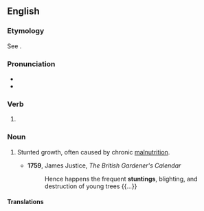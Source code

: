 ==English==
{{wikipedia|Stunted growth}}

===Etymology===
See {{m|en|stunt}}.

===Pronunciation===
* {{IPA|/ˈstʌntɪŋ/|lang=en}}
* {{rhymes|ʌntɪŋ|lang=en}}

===Verb===
{{head|en|present participle}}

# {{present participle of|stunt|lang=en}}

===Noun===
{{en-noun|~}}

# {{lb|en|medicine}} Stunted growth, often caused by chronic [[malnutrition]].
#* '''1759''', James Justice, ''The British Gardener's Calendar''
#*: Hence happens the frequent '''stuntings''', blighting, and destruction of young trees {{...}}

====Translations====
{{trans-top|chronic malnutrition}}
{{trans-mid}}
{{trans-bottom}}